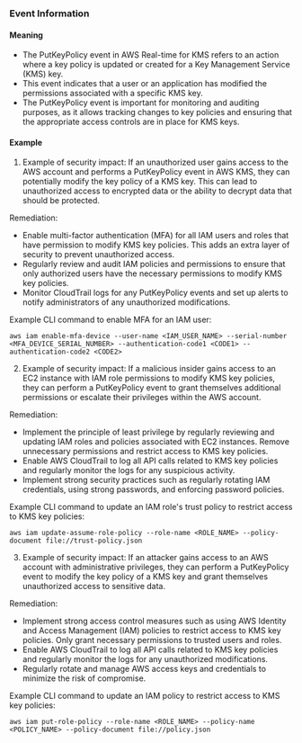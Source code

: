 
### Event Information

#### Meaning

- The PutKeyPolicy event in AWS Real-time for KMS refers to an action where a key policy is updated or created for a Key Management Service (KMS) key.
- This event indicates that a user or an application has modified the permissions associated with a specific KMS key.
- The PutKeyPolicy event is important for monitoring and auditing purposes, as it allows tracking changes to key policies and ensuring that the appropriate access controls are in place for KMS keys.

#### Example

1. Example of security impact: If an unauthorized user gains access to the AWS account and performs a PutKeyPolicy event in AWS KMS, they can potentially modify the key policy of a KMS key. This can lead to unauthorized access to encrypted data or the ability to decrypt data that should be protected.

Remediation:
- Enable multi-factor authentication (MFA) for all IAM users and roles that have permission to modify KMS key policies. This adds an extra layer of security to prevent unauthorized access.
- Regularly review and audit IAM policies and permissions to ensure that only authorized users have the necessary permissions to modify KMS key policies.
- Monitor CloudTrail logs for any PutKeyPolicy events and set up alerts to notify administrators of any unauthorized modifications. 

Example CLI command to enable MFA for an IAM user:
```
aws iam enable-mfa-device --user-name <IAM_USER_NAME> --serial-number <MFA_DEVICE_SERIAL_NUMBER> --authentication-code1 <CODE1> --authentication-code2 <CODE2>
```

2. Example of security impact: If a malicious insider gains access to an EC2 instance with IAM role permissions to modify KMS key policies, they can perform a PutKeyPolicy event to grant themselves additional permissions or escalate their privileges within the AWS account.

Remediation:
- Implement the principle of least privilege by regularly reviewing and updating IAM roles and policies associated with EC2 instances. Remove unnecessary permissions and restrict access to KMS key policies.
- Enable AWS CloudTrail to log all API calls related to KMS key policies and regularly monitor the logs for any suspicious activity.
- Implement strong security practices such as regularly rotating IAM credentials, using strong passwords, and enforcing password policies.

Example CLI command to update an IAM role's trust policy to restrict access to KMS key policies:
```
aws iam update-assume-role-policy --role-name <ROLE_NAME> --policy-document file://trust-policy.json
```

3. Example of security impact: If an attacker gains access to an AWS account with administrative privileges, they can perform a PutKeyPolicy event to modify the key policy of a KMS key and grant themselves unauthorized access to sensitive data.

Remediation:
- Implement strong access control measures such as using AWS Identity and Access Management (IAM) policies to restrict access to KMS key policies. Only grant necessary permissions to trusted users and roles.
- Enable AWS CloudTrail to log all API calls related to KMS key policies and regularly monitor the logs for any unauthorized modifications.
- Regularly rotate and manage AWS access keys and credentials to minimize the risk of compromise.

Example CLI command to update an IAM policy to restrict access to KMS key policies:
```
aws iam put-role-policy --role-name <ROLE_NAME> --policy-name <POLICY_NAME> --policy-document file://policy.json
```

